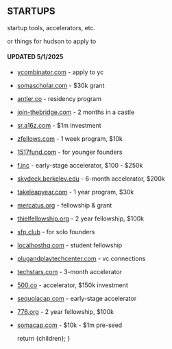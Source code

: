 
## STARTUPS

startup tools, accelerators, etc.

or things for hudson to apply to

#### UPDATED 5/1/2025

- [ycombinator.com](https://www.ycombinator.com/apply) - apply to yc
- [somascholar.com](https://www.somascholar.com/) - $30k grant
- [antler.co](https://www.antler.co/apply) - residency program
- [join-thebridge.com](https://join-thebridge.com/) - 2 months in a castle
- [sr.a16z.com](https://sr.a16z.com/) - $1m investment
- [zfellows.com](https://www.zfellows.com/) - 1 week program, $10k
- [1517fund.com](https://1517fund.com/) - for younger founders
- [f.inc](https://f.inc/apply) - early-stage accelerator, $100 - $250k
- [skydeck.berkeley.edu](https://skydeck.berkeley.edu/apply) - 6-month accelerator, $200k
- [takeleapyear.com](https://www.takeleapyear.com/apply) - 1 year program, $30k
- [mercatus.org](https://www.mercatus.org/emergent-ventures) - fellowship & grant
- [thielfellowship.org](https://thielfellowship.org/apply) - 2 year fellowship, $100k
- [sfp.club](https://www.sfp.club/) - for solo founders
- [localhosthq.com](https://localhosthq.com/) - student fellowship
- [plugandplaytechcenter.com](https://www.plugandplaytechcenter.com/contact) - vc connections
- [techstars.com](https://www.techstars.com/accelerators) - 3-month accelerator
- [500.co](https://500.co/founders/flagship) - accelerator, $150k investment
- [sequoiacap.com](https://www.sequoiacap.com/arc/) - early-stage accelerator
- [776.org](https://776.org/) - 2 year fellowship, $100k
- [somacap.com](https://bit.ly/pitch-soma) - $10k - $1m pre-seed

  return <MdxLayout>{children}</MdxLayout>;
}
